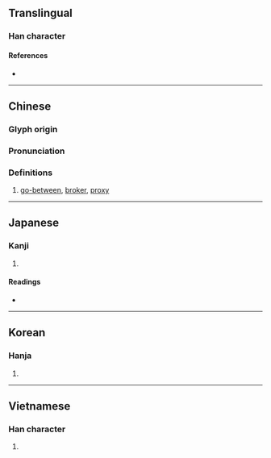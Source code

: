 {{character info/new}}
{{also|侩}}
==Translingual==

===Han character===
{{Han char|rn=9|rad=人|as=13|sn=15|four=28266|canj=OOMA|ids=⿰亻會}}

====References====
* {{Han ref|kx=0119.110|dkj=01189|dj=0252.100|hdz=10226.070|uh=5108|ud=20744|bh=BBFB|bd=48123}}

----

==Chinese==
{{zh-forms|s=侩}}

===Glyph origin===
{{Han etym}}

===Pronunciation===
{{zh-pron
|m=kuài
|c=kui2
|mc=y
|oc=y
|ma=
|cat=n
}}

===Definitions===
{{zh-hanzi}}

# [[go-between]], [[broker]], [[proxy]]

----

==Japanese==

===Kanji===
{{ja-kanji|grade=|rs=人13}}

# {{defn|lang=ja|sort=人13}}

====Readings====
* {{ja-readings|on=[[かい]] (kai), [[け]] (ke)|kun=[[なかがい]] (nakagai)}}

----

==Korean==

===Hanja===
{{ko-hanja|hangeul=괴|rv=goe|mr=koe}}

# {{defn|lang=ko|sort=人13}}

----

==Vietnamese==

===Han character===
{{vi-hantu|[[cúi]]|rs=人13}}

# {{defn|lang=vi|sort=人13}}